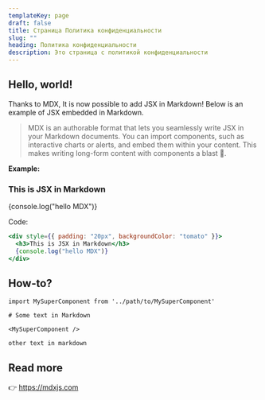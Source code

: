 ```yaml
---
templateKey: page
draft: false
title: Страница Политика конфиденциальности
slug: ""
heading: Политика конфиденциальности
description: Это страница с политикой конфиденциальности
---
```


## Hello, world!

Thanks to MDX, It is now possible to add JSX in Markdown! Below is an example of JSX embedded in Markdown. <br />

> MDX is an authorable format that lets you seamlessly write JSX in your Markdown documents. You can import components, such as interactive charts or alerts, and embed them within your content. This makes writing long-form content with components a blast 🚀.

**Example:**

<div style={{ padding: "20px", backgroundColor: "tomato" }}>
  <h3>This is JSX in Markdown</h3>
  {console.log("hello MDX")}
</div>

Code:

```jsx
<div style={{ padding: "20px", backgroundColor: "tomato" }}>
  <h3>This is JSX in Markdown</h3>
  {console.log("hello MDX")}
</div>
```

## How-to?

```jsx{5}
import MySuperComponent from '../path/to/MySuperComponent'

# Some text in Markdown

<MySuperComponent />

other text in markdown
```

## Read more

👉 https://mdxjs.com
